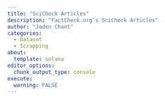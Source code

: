 ```yaml
---
title: "SciCheck Articles"
description: "FactCheck.org's SciCheck Articles"
author: "Jaden Chant"
categories:
  - Dataset
  - Scrapping
about:
  template: solana
editor_options: 
  chunk_output_type: console
execute:
  warning: FALSE
---
```


